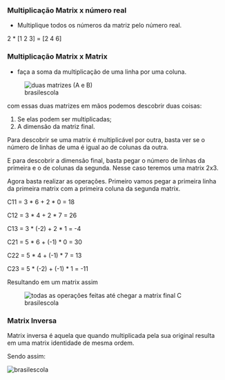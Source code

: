






### Multiplicação Matrix x número real

-   Multiplique todos os números da matriz pelo número real.

2 \* \[1 2 3\] = \[2 4 6\]








### Multiplicação Matrix x Matrix

-   faça a soma da multiplicação de uma linha por uma coluna.

<figure>
<img src="/image/image_131.png" alt="duas matrizes (A e B)" />
<figcaption>brasilescola</figcaption>
</figure>

com essas duas matrizes em mãos podemos descobrir duas coisas:

1.  Se elas podem ser multiplicadas;
2.  A dimensão da matriz final.

Para descobrir se uma matrix é multiplicável por outra, basta ver se o
número de linhas de uma é igual ao de colunas da outra.

E para descobrir a dimensão final, basta pegar o número de linhas da
primeira e o de colunas da segunda. Nesse caso teremos uma matrix 2x3.

Agora basta realizar as operações. Primeiro vamos pegar a primeira linha
da primeira matrix com a primeira coluna da segunda matrix.

C11 = 3 \* 6 + 2 \* 0 = 18

C12 = 3 \* 4 + 2 \* 7 = 26

C13 = 3 \* (-2) + 2 \* 1 = -4

C21 = 5 \* 6 + (-1) \* 0 = 30

C22 = 5 \* 4 + (-1) \* 7 = 13

C23 = 5 \* (-2) + (-1) \* 1 = -11

Resultando em um matrix assim

<figure>
<img src="/image/image_132.png"
alt="todas as operações feitas até chegar a matrix final C" />
<figcaption>brasilescola</figcaption>
</figure>








### Matrix Inversa

Matrix inversa é aquela que quando multiplicada pela sua original
resulta em uma matrix identidade de mesma ordem.

Sendo assim:

![brasilescola](/image/image_133.png)


